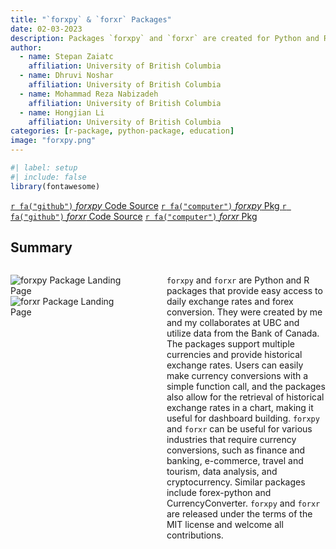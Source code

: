 ```yaml
---
title: "`forxpy` & `forxr` Packages"
date: 02-03-2023
description: Packages `forxpy` and `forxr` are created for Python and R allowing users to easily convert currency rates using daily exchange rate data from the Bank of Canada. The packages support multiple currencies and provide historical exchange rates data as well as visualizations.
author:
  - name: Stepan Zaiatc
    affiliation: University of British Columbia
  - name: Dhruvi Noshar
    affiliation: University of British Columbia
  - name: Mohammad Reza Nabizadeh
    affiliation: University of British Columbia
  - name: Hongjian Li
    affiliation: University of British Columbia
categories: [r-package, python-package, education]
image: "forxpy.png"
---
```


```r
#| label: setup
#| include: false
library(fontawesome)
```

::: container
<a class="btn btn-outline-primary" href="https://github.com/UBC-MDS/forxpy">`r fa("github")` *forxpy* Code Source</a> <a class="btn btn-outline-primary" href="https://forxpy.readthedocs.io/en/latest/index.html">`r fa("computer")` *forxpy* Pkg </a> <a class="btn btn-outline-primary" href="https://github.com/UBC-MDS/forxr">`r fa("github")` *forxr* Code Source</a> <a class="btn btn-outline-primary" href="https://ubc-mds.github.io/forxr/">`r fa("computer")` *forxr* Pkg </a>
:::

## Summary

::: columns
::: {.column width="40%"}
![forxpy Package Landing Page](forxpy.png) ![forxr Package Landing Page](forxr.png)
:::

::: {.column width="5%"}
:::

::: {.column width="55%"}
`forxpy` and `forxr` are Python and R packages that provide easy access to daily exchange rates and forex conversion. They were created by me and my collaborates at UBC and utilize data from the Bank of Canada. The packages support multiple currencies and provide historical exchange rates. Users can easily make currency conversions with a simple function call, and the packages also allow for the retrieval of historical exchange rates in a chart, making it useful for dashboard building. `forxpy` and `forxr` can be useful for various industries that require currency conversions, such as finance and banking, e-commerce, travel and tourism, data analysis, and cryptocurrency. Similar packages include forex-python and CurrencyConverter. `forxpy` and `forxr` are released under the terms of the MIT license and welcome all contributions.
:::

:::